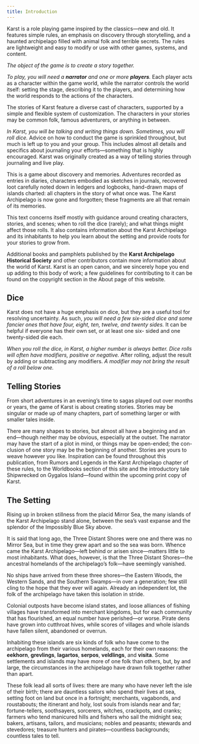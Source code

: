 ```yaml
---
title: Introduction
---
```


Karst is a role playing game inspired by the classics—new and old. It features simple rules, an emphasis on discovery through storytelling, and a haunted archipelago filled with animal folk and terrible secrets. The rules are lightweight and easy to modify or use with other games, systems, and content.

_The object of the game is to create a story together._

_To play, you will need a **narrator** and one or more **players**._ Each player acts as a character within the game world, while the narrator controls the world itself: setting the stage, describing it to the players, and determining how the world responds to the actions of the characters.

The stories of Karst feature a diverse cast of characters, supported by a simple and flexible system of customization. The characters in your stories may be common folk, famous adventurers, or anything in between.

_In Karst, you will be talking and writing things down. Sometimes, you will roll dice._ Advice on how to conduct the game is sprinkled throughout, but much is left up to you and your group. This includes almost all details and specifics about journaling your efforts—something that is highly encouraged. Karst was originally created as a way of telling stories through journaling and live play.

This is a game about discovery and memories. Adventures recorded as entries in diaries, characters embodied as sketches in journals, recovered loot carefully noted down in ledgers and logbooks, hand-drawn maps of islands charted: all chapters in the story of what once was. The Karst Archipelago is now gone and forgotten; these fragments are all that remain of its memories.

This text concerns itself mostly with guidance around creating characters, stories, and scenes; when to roll the dice (rarely); and what things might affect those rolls. It also contains information about the Karst Archipelago and its inhabitants to help you learn about the setting and provide roots for your stories to grow from.

Additional books and pamphlets published by the **Karst Archipelago Historical Society** and other contributors contain more information about the world of Karst. Karst is an open canon, and we sincerely hope you end up adding to this body of work; a few guidelines for contributing to it can be found on the copyright section in the About page of this website.

## Dice

Karst does not have a huge emphasis on dice, but they are a useful tool for resolving uncertainty. As such, _you will need a few six-sided dice and some fancier ones that have four, eight, ten, twelve, and twenty sides._ It can be helpful if everyone has their own set, or at least one six- sided and one twenty-sided die each.

_When you roll the dice, in Karst, a higher number is always better. Dice rolls will often have modifiers, positive or negative._ After rolling, adjust the result by adding or subtracting any modifiers. _A modifier may not bring the result of a roll below one._

## Telling Stories

From short adventures in an evening’s time to sagas played out over months or years, the game of Karst is about creating stories. Stories may be singular or made up of many chapters, part of something larger or with smaller tales inside.

There are many shapes to stories, but almost all have a beginning and an end—though neither may be obvious, especially at the outset. The narrator may have the start of a plot in mind, or things may be open-ended; the con- clusion of one story may be the beginning of another. Stories are yours to weave however you like. Inspiration can be found throughout this publication, from Rumors and Legends in the Karst Archipelago chapter of these rules, to the Worldbooks section of this site and the introductory tale Shipwrecked on Gygalos Island—found within the upcoming print copy of Karst.

## The Setting

Rising up in broken stillness from the placid Mirror Sea, the many islands of the Karst Archipelago stand alone, between the sea’s vast expanse and the splendor of the Impossibly Blue Sky above.

It is said that long ago, the Three Distant Shores were one and there was no Mirror Sea, but in time they grew apart and so the sea was born. Whence came the Karst Archipelago—left behind or arisen since—matters little to most inhabitants. What does, however, is that the Three Distant Shores—the ancestral homelands of the archipelago’s folk—have seemingly vanished.

No ships have arrived from these three shores—the Eastern Woods, the Western Sands, and the Southern Swamps—in over a generation; few still cling to the hope that they ever will again. Already an independent lot, the folk of the archipelago have taken this isolation in stride.

Colonial outposts have become island states, and loose alliances of fishing villages have transformed into merchant kingdoms, but for each community that has flourished, an equal number have perished—or worse. Pirate dens have grown into cutthroat hives, while scores of villages and whole islands have fallen silent, abandoned or overrun.

Inhabiting these islands are six kinds of folk who have come to the archipelago from their various homelands, each for their own reasons: the **eekhorn**, **grevlings**, **lagartos**, **serpos**, **veldlings**, and **visita**. Some settlements and islands may have more of one folk than others, but, by and large, the circumstances in the archipelago have drawn folk together rather than apart.

These folk lead all sorts of lives: there are many who have never left the isle of their birth; there are dauntless sailors who spend their lives at sea, setting foot on land but once in a fortnight; merchants, vagabonds, and roustabouts; the itinerant and holy, lost souls from islands near and far; fortune-tellers, soothsayers, sorcerers, witches, crackpots, and cranks; farmers who tend manicured hills and fishers who sail the midnight sea; bakers, artisans, tailors, and musicians; nobles and peasants; stewards and stevedores; treasure hunters and pirates—countless backgrounds; countless tales to tell.
